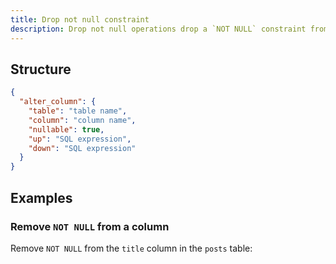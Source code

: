 ```yaml
---
title: Drop not null constraint
description: Drop not null operations drop a `NOT NULL` constraint from a column.
---
```


## Structure

```json
{
  "alter_column": {
    "table": "table name",
    "column": "column name",
    "nullable": true,
    "up": "SQL expression",
    "down": "SQL expression"
  }
}
```

## Examples

### Remove `NOT NULL` from a column

Remove `NOT NULL` from the `title` column in the `posts` table:

<ExampleSnippet example="31_unset_not_null.json" language="json" />

